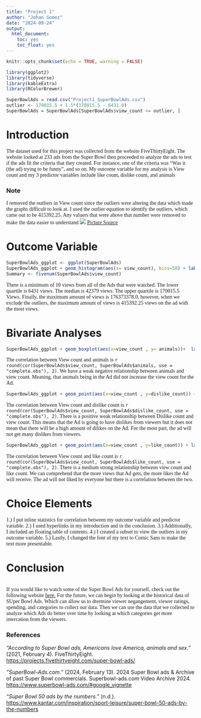 ---
title: "Project 1"
author: "Johan Gomez"
date: "2024-09-24"
output:
  html_document:
    toc: yes
    toc_float: yes
---

```{r setup, include=FALSE}
knitr::opts_chunk$set(echo = TRUE, warning = FALSE)
```

```{r libraries, include=FALSE}
library(ggplot2)
library(tidyverse)
library(kableExtra)
library(RColorBrewer)
```

```{r, echo=FALSE}
SuperBowlAds = read.csv("Project1_SuperBowlAds.csv")
outlier <- 170015.5 + 1.5*(170015.5 - 6431.0)
SuperBowlAds = SuperBowlAds[SuperBowlAds$view_count <= outlier, ]
```

# **Introduction**

<span style="font-family: 'Comic Sans MS', 'Comic Sans, sursive;"> The dataset used for this project was collected from the website FiveThirtyEight. The website looked at 233 ads from the Super Bowl then proceeded to analyze the ads to test if the ads fit the criteria that they created. For instance, one of the criteria was "Was it (the ad) trying to be funny", and so on. My outcome variable for my analysis is View count and my 3 predictor variables include like count, dislike count, and animals

### Note

<span style="font-family: 'Comic Sans MS', 'Comic Sans, sursive;">I removed the outliers in View count since the outliers were altering the data which made the graphs difficult to look at. I used the outlier equation to identify the outliers, which came out to be 415392.25. Any valuers that were above that number were removed to make the data easier to understand ![](SuperBowlADs.png) [Picture Source](https://projects.fivethirtyeight.com/super-bowl-ads/)

# **Outcome Variable**

```{r, echo=FALSE}
SuperBowlAds_ggplot <- ggplot(SuperBowlAds)
SuperBowlAds_ggplot + geom_histogram(aes(x= view_count), bins=50) + labs(title = 'View count per Ad', x ='Views per Ad', y='Frequency', na.rm = NA) 
Summary <- fivenum(SuperBowlAds$view_count)

```

<span style="font-family: 'Comic Sans MS', 'Comic Sans, sursive;"> There is a minimum of 10 views from all of the Ads that were watched. The lower quartile is 6431 views. The median is 42379 views. The upper quartile is 170015.5 Views. Finally, the maximum amount of views is 176373378.0, however, when we exclude the outliers, the maximum amount of views is 415392.25 views on the ad with the most views.

# **Bivariate Analyses**

```{r, echo=FALSE}
SuperBowlAds_ggplot + geom_boxplot(aes(x=view_count , y= animals))+  labs(title='Relationship of View Count and Animals in Ads', x='Views per Ad ', y='Animals')

```

<span style="font-family: 'Comic Sans MS', 'Comic Sans, sursive;"> The correlation between View count and animals is `r round(cor(SuperBowlAds$view_count, SuperBowlAds$animals, use = "complete.obs"), 2)`. We have a weak negative relationship between animals and view count. Meaning, that animals being in the Ad did not increase the view count for the Ad.

```{r, echo=FALSE}
SuperBowlAds_ggplot + geom_point(aes(x=view_count , y=dislike_count)) + labs(title='Relationship of View Count and Dislike Count in Ads', x='Views per Ad ', y='Dislike Count')

```

<span style="font-family: 'Comic Sans MS', 'Comic Sans, sursive;"> The correlation between View count and dislike count is `r round(cor(SuperBowlAds$view_count, SuperBowlAds$dislike_count, use = "complete.obs"), 2)`. There is a positive weak relationship between Dislike count and view count. This means that the Ad is going to have dislikes from viewers but it does not mean that there will be a high amount of dilikes on the Ad. For the most part, the ad will not get many dislikes from viewers.

```{r, echo=FALSE}
SuperBowlAds_ggplot + geom_point(aes(x=view_count , y=like_count)) + labs(title='Relationship of View Count and Like Count in Ads', x='Views per Ad ', y='Like COunt')

```

<span style="font-family: 'Comic Sans MS', 'Comic Sans, sursive;"> The correlation between View count and like count is `r round(cor(SuperBowlAds$view_count, SuperBowlAds$like_count, use = "complete.obs"), 2)`. There is a medium strong relationship between view count and like count. We can comprehend that the more views that Ad gets, the more likes the Ad will receive. The ad will not liked by everyone but there is a correlation between the two.

# **Choice Elements**

<span style="font-family: 'Comic Sans MS', 'Comic Sans, sursive;"> 1.) I put inline statistics for correlation between my outcome variable and predictor variable. 2.) I used hyperlinks in my introduction and in the conclusion. 3.) Additionally, I included an floating table of contents. 4.) I created a subset to view the outliers in my outcome variable. 5.) Lastly, I changed the font of my text to Comic Sans to make the text more presentable.

# **Conclusion**

```{r}




```

<span style="font-family: 'Comic Sans MS', 'Comic Sans, sursive;"> If you would like to watch some of the Super Bowl Ads for yourself, check out the following website [here.](https://www.superbowl-ads.com/) For the future, we can begin by looking at the historical data of SUper Bowl Ads. Which can allow us to dtermine viewer negangement, viewer ratings, spending, and categories to collect our data. Then we can use the data that we collected to analyze which Ads do better over time by looking at which categories get more intercation from the viewers.

### References

*"According to Super Bowl ads, Americans love America, animals and sex."* (2021, February 4). FiveThirtyEight. <https://projects.fivethirtyeight.com/super-bowl-ads/>

*"SuperBowl-Ads.com."* (2024, February 13). 2024 Super Bowl ads & Archive of past Super Bowl commercials. Superbowl-ads.com Video Archive 2024. <https://www.superbowl-ads.com/#google_vignette>

*"Super Bowl 50 ads by the numbers."* (n.d.). <https://www.kantar.com/inspiration/sport-leisure/super-bowl-50-ads-by-the-numbers>
